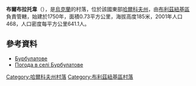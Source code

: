 {{coord|48|49|9|N|36|38|35|E|scale:100000_region:UA|display=title}}

'''布爾布拉托韋'''（{{lang-uk|Бурбулатове}}），是[[烏克蘭|烏克蘭]]的村落，位於該國東部[[哈爾科夫州|哈爾科夫州]]，由[[布利茲紐基區|布利茲紐基區]]負責管轄，始建於1750年，面積0.73平方公里，海拔高度185米，2001年人口468，人口密度每平方公里641.1人。

==參考資料==
* [http://gska2.rada.gov.ua/pls/z7502/A005?rdat1=09.01.2009&rf7571=32257 Бурбулатове]{{dead link|date=2018年2月 |bot=InternetArchiveBot |fix-attempted=yes }}
* [http://weather.in.ua/ua/har'kovskaja/2312 Погода в селі Бурбулатове]{{Wayback|url=http://weather.in.ua/ua/har%27kovskaja/2312 |date=20160323024614 }}

{{DEFAULTSORT:Бурбулатове}}
[[Category:哈爾科夫州村落|Category:哈爾科夫州村落]]
[[Category:布利茲紐基區村落|Category:布利茲紐基區村落]]


{{Kharkiv-geo-stub}}